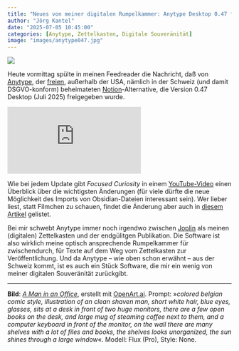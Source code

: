 ```yaml
---
title: "Neues von meiner digitalen Rumpelkammer: Anytype Desktop 0.47 freigegeben"
author: "Jörg Kantel"
date: "2025-07-05 10:45:00"
categories: [Anytype, Zettelkasten, Digitale Souveränität]
image: "images/anytype047.jpg"
---
```


[![](images/anytype047-b.jpg)](https://www.flickr.com/photos/schockwellenreiter/54469090175/)

Heute vormittag spülte in meinen Feedreader die Nachricht, daß von [Anytype](https://anytype.io/), der [freien](https://blog.anytype.io/our-open-philosophy/), außerhalb der USA, nämlich in der Schweiz (und damit DSGVO-konform) beheimateten [Notion](http://cognitiones.kantel-chaos-team.de/produktivitaet/notion.html)-Alternative, die Version 0.47 Desktop (Juli 2025) freigegeben wurde.

<iframe class="if16_9" src="https://www.youtube.com/embed/XQSDNYKtNpU?si=Q9qEZYLx6blevQAw" title="YouTube video player" frameborder="0" allow="accelerometer; autoplay; clipboard-write; encrypted-media; gyroscope; picture-in-picture; web-share" referrerpolicy="strict-origin-when-cross-origin" allowfullscreen></iframe>

Wie bei jedem Update gibt *Focused Curiosity* in einem [YouTube-Video](https://www.youtube.com/watch?v=XQSDNYKtNpU) einen Überblick über die wichtigsten Änderungen (für viele dürfte die neue Möglichkeit des Imports von Obsidian-Dateien interessant sein). Wer lieber liest, statt Filmchen zu schauen, findet die Änderung aber auch in [diesem Artikel](https://community.anytype.io/t/anytype-desktop-0-47-0-released/28081) gelistet.

Bei mir schwebt Anytype immer noch irgendwo zwischen [Joplin](http://cognitiones.kantel-chaos-team.de/webworking/staticsites/joplin.html) als meinen (digitalen) Zettelkasten und der endgülitgen Publikation. Die Software ist also wirklich meine optisch ansprechende Rumpelkammer für zwischendurch, für Texte auf dem Weg vom Zettelkasten zur Veröffentlichung. Und da Anytype -- wie oben schon erwähnt -- aus der Schweiz kommt, ist es auch ein Stück Software, die mir ein wenig von meiner digitalen Souveränität zurückgibt.

---

**Bild**: *[A Man in an Office](https://www.flickr.com/photos/schockwellenreiter/54469090175/)*, erstellt mit [OpenArt.ai](https://openart.ai/home). Prompt: »*colored belgian comic style, illustration of an clean shaven man, short white hair, blue eyes, glasses, sits at a desk in front of two huge monitors, there are a few open books on the desk, and large mug of steaming coffee next to them, and a computer keyboard in front of the monitor, on the wall there are many shelves with a lot of files and books, the shelves looks unorganized, the sun shines through a large window*«. Modell: Flux (Pro), Style: None.

